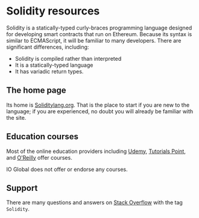 # Solidity resources

Solidity is a statically-typed curly-braces programming language designed for developing smart contracts that run on Ethereum. Because its syntax is similar to ECMAScript, it will be familiar to many developers. There are significant differences, including:

* Solidity is compiled rather than interpreted
* It is a statically-typed language
* It has variadic return types.

## The home page

Its home is [Soliditylang.org](https://soliditylang.org/). That is the place to start if you are new to the language; if you are experienced, no doubt you will already be familiar with the site.

## Education courses

Most of the online education providers including [Udemy](https://udemy.com/), [Tutorials Point](https://www.tutorialspoint.com/index.htm), and [O'Reilly](https://www.oreilly.com/) offer courses.

IO Global does not offer or endorse any courses.

## Support

There are many questions and answers on [Stack Overflow](https://stackoverflow.com/questions/tagged/solidity) with the tag `Solidity`.

